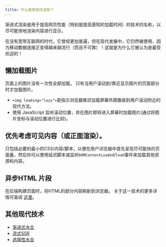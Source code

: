 ```yaml
---
title: 什么是渐进式渲染？
---
```


渐进式渲染是用于提高网页性能（特别是提高感知的加载时间）的技术的名称，以尽可能快地渲染内容进行显示。

在没有宽带互联网的时代，它曾经更加普遍，但在现代发展中，它仍然被使用，因为移动数据连接正变得越来越流行（而且不可靠）！这就是为什么它被认为是最受欢迎的！

## 懒加载图片

页面上的图片没有一次性全部加载。 只有当用户滚动到/靠近显示图片的页面部分时才加载图片。

-   `<img loading="lazy">`是指示浏览器推迟加载屏幕外图像直到用户滚动附近的现代方法。
-   使用 JavaScript 监听滚动位置，并在图片即将进入屏幕时加载图片(通过将图片坐标与滚动位置进行比较)。

## 优先考虑可见内容（或正面渲染）。

只包括必要的最小的CSS/内容/脚本，以便在用户浏览器中首先呈现尽可能快的页面量，然后你可以使用延迟脚本或监听`DOMContentLoaded`/`load`事件来加载其他资源和内容。

## 异步HTML 片段

在后端构建页面时，将HTML的部分内容刷新到浏览器。 关于这一技术的更多详情可查阅 [这里](http://www.ebaytechblog.com/2014/12/08/async-fragments-reinding-progressive-html-rendering-with-marko/)。

## 其他现代技术

-   [渐进式水合](https://www.patterns.dev/posts/progressive-hydration/)
-   [流式SSR](https://www.patterns.dev/posts/server-side-rendering/)
-   [选择性水合](https://www.patterns.dev/posts/react-selective-hydration/)
